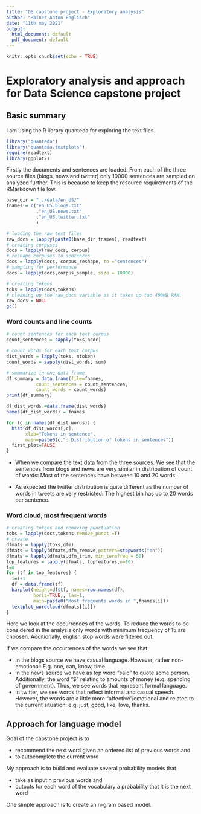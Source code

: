 ```yaml
---
title: "DS capstone project - Exploratory analysis"
author: "Rainer-Anton Englisch"
date: "11th may 2021"
output:
  html_document: default
  pdf_document: default
---
```


```r
knitr::opts_chunk$set(echo = TRUE)
```

# Exploratory analysis and approach for Data Science capstone project


## Basic summary

I am using the R library quanteda for exploring the text files.

```r
library("quanteda")
library("quanteda.textplots")
require(readtext)
library(ggplot2)
```

Firstly the documents and sentences are loaded. From each of the three source files (blogs, news and twitter) only 10000 sentences are sampled on analyzed further. This is because to keep the resource requirements of the RMarkdown file low.

```r
base_dir = "../data/en_US/"
fnames = c("en_US.blogs.txt"
           ,"en_US.news.txt"
           ,"en_US.twitter.txt"
           )

# loading the raw text files
raw_docs = lapply(paste0(base_dir,fnames), readtext)
# creating corpuses
docs = lapply(raw_docs, corpus)
# reshape corpuses to sentences
docs = lapply(docs, corpus_reshape, to ="sentences")
# sampling for performance
docs = lapply(docs,corpus_sample, size = 10000)

# creating tokens
toks = lapply(docs,tokens)
# cleaning up the raw_docs variable as it takes up too 400MB RAM.
raw_docs = NULL
gc()
```

### Word counts and line counts

```r
# count sentences for each text corpus
count_sentences = sapply(toks,ndoc)

# count words for each text corpus
dist_words = lapply(toks, ntoken) 
count_words = sapply(dist_words, sum)

# summarize in one data frame
df_summary = data.frame(file=fnames, 
           count_sentences = count_sentences, 
           count_words = count_words)
print(df_summary)

df_dist_words =data.frame(dist_words)
names(df_dist_words) = fnames

for (c in names(df_dist_words)) {
  hist(df_dist_words[,c], 
       xlab="Tokens in sentence",
       main=paste0(c,": Distribution of tokens in sentences"))
  first_plot=FALSE
}
```

- When we compare the text data from the three sources. We see that the sentences from blogs and news are very similar in distribution of count of words: Most of the sentences have between 10 and 20 words.

- As expected the twitter distribution is quite different as the number of words in tweets are very restricted: The highest bin has up to 20 words per sentence.

### Word cloud, most frequent words
```r
# creating tokens and removing punctuation
toks = lapply(docs,tokens,remove_punct =T)
# create 
dfmats = lapply(toks,dfm)
dfmats = lapply(dfmats,dfm_remove,pattern=stopwords("en"))
dfmats = lapply(dfmats,dfm_trim, min_termfreq = 50)
top_features = lapply(dfmats, topfeatures,n=10)
i=0
for (tf in top_features) {
  i=i+1
  df = data.frame(tf)
  barplot(height=df$tf, names=row.names(df), 
          horiz=TRUE,, las=1,
          main=paste0("Most frequents words in ",fnames[i]))
  textplot_wordcloud(dfmats[[i]])
}

``` 
Here we look at the occurrences of the words. To reduce the words to be considered in the analysis only words with minimum frequency of 15 are choosen. Additionally, english stop words were filtered out.

If we compare the occurrences of the words we see that:

- In the blogs source we have casual language. However, rather non-emotional: E.g. one, can, know, time.
- In the news source we have as top word "said" to quote some person. Additionally, the word "$" relating to amounts of money (e.g. spending of government). Thus, we see words that represent formal language.
- In twitter, we see words that reflect informal and casual speech. However, the words are a little more "affective"/emotional and related to the current situation: e.g. just, good, like, love, thanks.

## Approach for language model

Goal of the capstone project is to 

- recommend the next word given an ordered list of previous words and
- to autocomplete the current word

My approach is to build and evaluate several probability models that 

- take as input n previous words and 
- outputs for each word of the vocabulary a probability that it is the next word

One simple approach is to create an n-gram based model.


